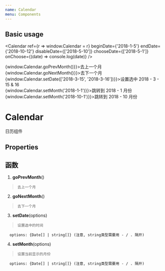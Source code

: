 ```yaml
---
name: Calendar
menu: Components
---
```



## Basic usage

<Playground>
  
  <Calendar 
    ref={r => window.Calendar = r} 
    beginDate={'2018-1-5'} 
    endDate={'2018-10-12'} 
    disableDate={['2018-5-10']}
    chooseDate={['2018-5-1']}
    onChoose={(date) => console.log(date)}
  />
  <div onClick={() => {window.Calendar.goPrevMonth()}}>去上一个月</div>
  <div onClick={() => {window.Calendar.goNextMonth()}}>去下一个月</div>
  <div onClick={() => {window.Calendar.setDate(['2018-3-15', '2018-3-16'])}}>设置选中 2018 - 3 - 15 & 16 </div>
  <div onClick={() => {window.Calendar.setMonth('2018-1-1')}}>跳转到 2018 - 1 月份</div>
  <div onClick={() => {window.Calendar.setMonth('2018-10-1')}}>跳转到 2018 - 10 月份</div>
</Playground>


# Calendar

日历组件

## Properties

<PropsTable of={Calendar} />

## 函数

  1.  **goPrevMonth**()
  >     去上一个月
  
  2.  **goNextMonth**()
  >     去下一个月

  3.  **setDate**(options)
  >     设置选中的时间
      options: {Date[] | string[]} (注意, string类型需要用 - / . 隔开)
  
  4.  **setMonth**(options)
  >     设置当前显示的月份
      options: {Date[] | string[]} (注意, string类型需要用 - / . 隔开)



